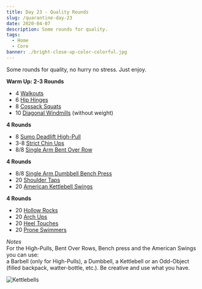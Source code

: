 ```yaml
---
title: Day 23 - Quality Rounds
slug: /quarantine-day-23
date: 2020-04-07
description: Some rounds for quality.
tags:
  - Home
  - Core
banner: ./bright-close-up-color-colorful.jpg
---
```


Some rounds for quality, no hurry no stress. Just enjoy.

**Warm Up: 2-3 Rounds**
* 4 [Walkouts](https://www.youtube.com/watch?v=6LHIfowttcc)
* 6 [Hip Hinges](https://youtu.be/sinpFajtRPw?t=17)
* 8 [Cossack Squats](https://www.youtube.com/watch?v=tpczTeSkHz0)
* 10 [Diagonal Windmills](https://www.youtube.com/watch?v=ITSmgn_BQgY) (without weight)

**4 Rounds**
* 8 [Sumo Deadlift High-Pull](https://www.youtube.com/watch?v=o6QniJ9FaGA)
* 3-8 [Strict Chin Ups](https://www.youtube.com/watch?v=mTRT9O5r8Wg)
* 8/8 [Single Arm Bent Over Row](https://www.youtube.com/watch?v=ma__uqUlYmE)

**4 Rounds**
* 8/8 [Single Arm Dumbbell Bench Press](https://www.youtube.com/watch?v=d6Ba29xFBnw)
* 20 [Shoulder Taps](https://www.youtube.com/watch?v=qGVomxz_QAc)
* 20 [American Kettlebell Swings](https://www.youtube.com/watch?v=d94xX-AQZ0A)

**4 Rounds**
* 20 [Hollow Rocks](https://www.youtube.com/watch?v=p7j02V1fIzU)
* 20 [Arch Ups](https://www.youtube.com/watch?v=RbOtOLnaeUQ)
* 20 [Heel Touches](https://www.youtube.com/watch?v=VnMXdc85vgA)
* 20 [Prone Swimmers](https://www.youtube.com/watch?v=IR3AKrOTpaA)

*Notes*<br/>
For the High-Pulls, Bent Over Rows, Bench press and the American Swings you can use:<br/>
a Barbell (only for High-Pulls), a Dumbbell, a Kettlebell or an Odd-Object (filled backpack, watter-bottle, etc.). Be creative and use what you have.

![Kettlebells](./bright-close-up-color-colorful.jpg)
